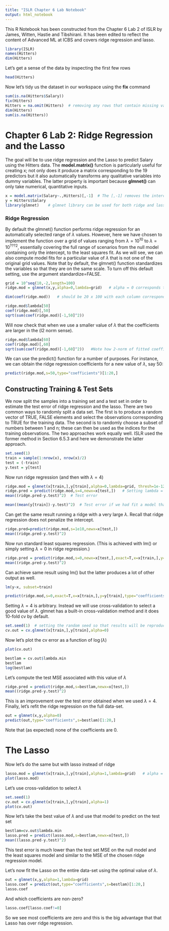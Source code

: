 ```yaml
---
title: "ISLR Chapter 6 Lab Notebook"
output: html_notebook
---
```


This R Notebook has been constructed from the Chapter 6 Lab 2 of ISLR by James, Witten, Hastie and Tibshirani. It has been edited to reflect the content of Advanced ML at ICBS and covers ridge regression and lasso.

```r
library(ISLR)
names(Hitters)
dim(Hitters)
```

Let's get a sense of the data by inspecting the first few rows
```r
head(Hitters)
```

Now let's tidy us the dataset in our workspace using the **fix** command
```r
sum(is.na(Hitters$Salary))
fix(Hitters)
Hitters = na.omit(Hitters)  # removing any rows that contain missing values in any variable
dim(Hitters)
sum(is.na(Hitters))
```

# Chapter 6 Lab 2: Ridge Regression and the Lasso
The goal will be to use ridge regression and the Lasso to predict Salary using the Hitters data.
The **model.matrix()** function is particularly useful for creating x; not only does it produce a matrix corresponding to the 19 predictors but it also automatically transforms any qualitative variables into dummy variables. The latter property is important because **glmnet()** can only take numerical, quantitative inputs.
```r
x = model.matrix(Salary~.,Hitters)[,-1]  # The [,-1] removes the intercept column
y = Hitters$Salary
library(glmnet)    # glmnet library can be used for both ridge and lasso
```

### Ridge Regression
By default the glmnet() function performs ridge regression for an automatically selected range of $\lambda$ values. However, here we have chosen to implement the function over a grid of values ranging from $\lambda = 10^{10}$ to $\lambda = 10^{???2}$, essentially covering the full range of scenarios from the null model containing only the intercept, to the least squares fit. As we will see, we can also compute model fits for a particular value of $\lambda$ that is not one of the original grid values. Note that by default, the glmnet() function standardizes the variables so that they are on the same scale. To turn off this default setting, use the argument standardize=FALSE.

```r
grid = 10^seq(10,-2,length=100)
ridge.mod = glmnet(x,y,alpha=0,lambda=grid)   # alpha = 0 corresponds to ridge
```

```r
dim(coef(ridge.mod))   # should be 20 x 100 with each column corresponding to a value of lambda.
```

```r
ridge.mod$lambda[50]
coef(ridge.mod)[,50]
sqrt(sum(coef(ridge.mod)[-1,50]^2))
```
Will now check that when we use a smaller value of $\lambda$ that the coefficients are larger in the (l2 norm sense).
```r
ridge.mod$lambda[60]
coef(ridge.mod)[,60]
sqrt(sum(coef(ridge.mod)[-1,60]^2))   #Note how 2-norm of fitted coefficients decreases in lambda
```

We can use the predict() function for a number of purposes. For instance,
we can obtain the ridge regression coefficients for a new value of $\lambda$, say 50:
```r
predict(ridge.mod,s=50,type="coefficients")[1:20,]
```
## Constructing Training & Test Sets
We now split the samples into a training set and a test set in order to estimate the test error of ridge regression and the lasso. There are two common ways to randomly split a data set. The first is to produce a random vector of TRUE, FALSE elements and select the observations corresponding to TRUE for the training data. The second is to randomly choose a subset of numbers between 1 and n; these can then be used as the indices for the training observations. The two approaches work equally well. ISLR used the former method in Section 6.5.3 and here we demonstrate the latter approach.
```r
set.seed(1)
train = sample(1:nrow(x), nrow(x)/2)
test = (-train)
y.test = y[test]
```

Now run ridge regression (and then with $\lambda = 4$)
```r
ridge.mod = glmnet(x[train,],y[train],alpha=0,lambda=grid, thresh=1e-12)
ridge.pred = predict(ridge.mod,s=4,newx=x[test,])   # Setting lambda = 4 here
mean((ridge.pred-y.test)^2)  # Test error
```

```r
mean((mean(y[train])-y.test)^2)  # Test error if we had fit a model that only had an intercept
```
Can get the same result running a ridge with a very large $\lambda$. Recall that ridge regression does not penalize the intercept.
```r
ridge.pred=predict(ridge.mod,s=1e10,newx=x[test,])
mean((ridge.pred-y.test)^2)
```
Now run standard least squares regression. (This is achieved with lm() or simply setting $\lambda = 0$ in ridge regression.)

```r
ridge.pred = predict(ridge.mod,s=0,newx=x[test,],exact=T,x=x[train,],y=y[train])  # Setting lambda = 0. Setting exact=T yields the exact least squares coefficients
mean((ridge.pred-y.test)^2)
```
Can achieve same result using lm() but the latter produces a lot of other output as well.
```r
lm(y~x, subset=train)
```

```r
predict(ridge.mod,s=0,exact=T,x=x[train,],y=y[train],type="coefficients")[1:20,]
```

Setting $\lambda = 4$ is arbitrary. Instead we will use cross-validation to select a good value of $\lambda$. glmnet has a built-in cross-validation method and it does 10-fold cv by default.
```r
set.seed(1)  # setting the random seed so that results will be reproducable
cv.out = cv.glmnet(x[train,],y[train],alpha=0) 
```

Now let's plot the cv error as a function of $\log(\lambda)$
```r
plot(cv.out)
```


```r
bestlam = cv.out$lambda.min
bestlam
log(bestlam)
```

Let's compute the test MSE associated with this value of $\lambda$
```r
ridge.pred = predict(ridge.mod,s=bestlam,newx=x[test,])
mean((ridge.pred-y.test)^2)
```
This is an improvement over the test error obtained when we used $\lambda = 4$.
Finally, let's refit the ridge regression on the full data-set.
```r
out = glmnet(x,y,alpha=0)
predict(out,type="coefficients",s=bestlam)[1:20,]

```
Note that (as expected) none of the coefficients are 0.

# The Lasso
Now let's do the same but with lasso instead of ridge
```r
lasso.mod = glmnet(x[train,],y[train],alpha=1,lambda=grid)   # alpha = 1 corresponds to lasso
plot(lasso.mod)
```

Let's use cross-validation to select $\lambda$
```r
set.seed(1)
cv.out = cv.glmnet(x[train,],y[train],alpha=1)
plot(cv.out)
```

Now let's take the best value of $\lambda$ and use that model to predict on the test set
```r
bestlam=cv.out$lambda.min
lasso.pred = predict(lasso.mod,s=bestlam,newx=x[test,])
mean((lasso.pred-y.test)^2)
```
This test error is much lower than the test set MSE on the null model and the least squares model
and similar to the MSE of the chosen ridge regression model.

Let's now fit the Lasso on the entire data-set using the optimal value of $\lambda$.
```r
out = glmnet(x,y,alpha=1,lambda=grid)
lasso.coef = predict(out,type="coefficients",s=bestlam)[1:20,]
lasso.coef
```
And which coefficients are non-zero?
```r
lasso.coef[lasso.coef!=0]
```
So we see most coefficients are zero and this is the big advantage that that Lasso has over ridge regression.
